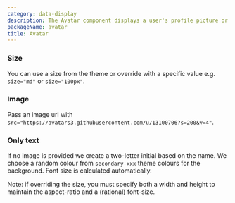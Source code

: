 ```yaml
---
category: data-display
description: The Avatar component displays a user's profile picture or initials in a circular or square format. It helps create a personalized and recognizable interface element, representing users visually across different parts of the application.
packageName: avatar
title: Avatar
---
```


### Size

You can use a size from the theme or override with a specific value e.g. `size="md"` or `size="100px"`.

<div data-playground="sizes.tsx" data-component="Avatar"></div>

### Image

Pass an image url with `src="https://avatars3.githubusercontent.com/u/13100706?s=200&v=4"`.

<div data-playground="images.tsx" data-component="Avatar"></div>

### Only text

If no image is provided we create a two-letter initial based on the name. We choose a random colour from `secondary-xxx` theme colours for the background. Font size is calculated automatically.

Note: if overriding the size, you must specify both a width and height to maintain the aspect-ratio and a (rational) font-size.

<div data-playground="texts.tsx" data-component="Avatar"></div>
